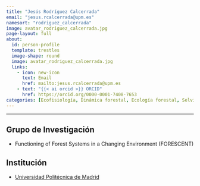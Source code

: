 ```yaml
---
title: "Jesús Rodríguez Calcerrada"
email: "jesus.rcalcerrada@upm.es"  
namesort: "rodriguez_calcerrada"
image: avatar_rodriguez_calcerrada.jpg
page-layout: full
about: 
  id: person-profile
  template: trestles
  image-shape: round
  image: avatar_rodriguez_calcerrada.jpg
  links:
    - icon: new-icon
      text: Email
      href: mailto:jesus.rcalcerrada@upm.es
    - text: "{{< ai orcid >}} ORCID"
      href: https://orcid.org/0000-0001-7408-7653
categories: [Ecofisiología, Dinámica forestal, Ecología forestal, Selvicultura, Regeneración]
---
```

 
<hr>

:::{#person-profile}

## Grupo de Investigación
- Functioning of Forest Systems in a Changing Environment (FORESCENT)

## Institución
- [Universidad Politécnica de Madrid](https://www.upm.es/)

:::
